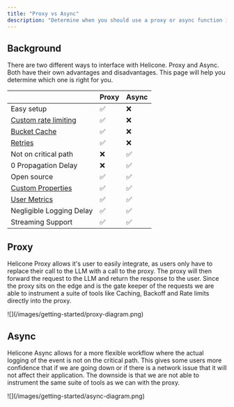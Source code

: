 ```yaml
---
title: "Proxy vs Async"
description: "Determine when you should use a proxy or async function in Helicone."
---
```


## Background

There are two different ways to interface with Helicone. Proxy and Async. Both have their own advantages and disadvantages. This page will help you determine which one is right for you.

|                                                                    | Proxy | Async |
| ------------------------------------------------------------------ | ----- | ----- |
| Easy setup                                                         | ✅    | ❌    |
| [Custom rate limiting](features/advanced-usage/custom-rate-limits) | ✅    | ❌    |
| [Bucket Cache](/features/advanced-usage/caching)                   | ✅    | ❌    |
| [Retries](/features/advanced-usage/retries)                        | ✅    | ❌    |
| Not on critical path                                               | ❌    | ✅    |
| 0 Propagation Delay                                                | ❌    | ✅    |
| Open source                                                        | ✅    | ✅    |
| [Custom Properties](/features/advanced-usage/custom-properties)    | ✅    | ✅    |
| [User Metrics](/features/advanced-usage/user-metrics)              | ✅    | ✅    |
| Negligible Logging Delay                                           | ✅    | ✅    |
| Streaming Support                                                  | ✅    | ✅    |

## Proxy

Helicone Proxy allows it's user to easily integrate, as users only have to replace their call to the LLM with a call to the proxy.
The proxy will then forward the request to the LLM and return the response to the user. Since the proxy sits on the edge and is the gate
keeper of the requests we are able to instrument a suite of tools like Caching, Backoff and Rate limits directly into the proxy.

<Frame>![](/images/getting-started/proxy-diagram.png)</Frame>

## Async

Helicone Async allows for a more flexible workflow where the actual logging of the event is not on the critical path. This gives some users more confidence that if we are going down
or if there is a network issue that it will not affect their application. The downside is that we are not able to instrument the same suite of tools as we can with the proxy.

<Frame>![](/images/getting-started/async-diagram.png)</Frame>
